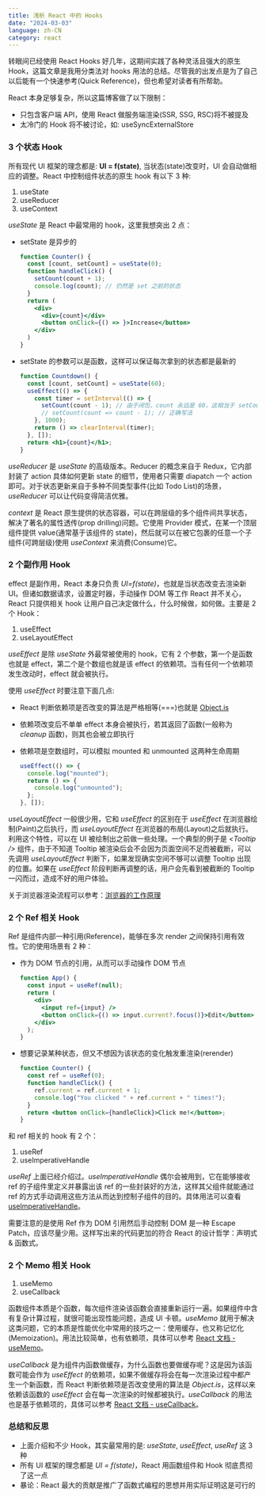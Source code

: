 ```yaml
---
title: 浅析 React 中的 Hooks
date: "2024-03-03"
language: zh-CN
category: react
---
```


转眼间已经使用 React Hooks 好几年，这期间实践了各种灵活且强大的原生 Hook，这篇文章是我用分类法对 hooks 用法的总结。尽管我的出发点是为了自己以后能有一个快速参考(Quick Reference)，但也希望对读者有所帮助。

React 本身足够复杂，所以这篇博客做了以下限制：

- 只包含客户端 API，使用 React 做服务端渲染(SSR, SSG, RSC)将不被提及
- 太冷门的 Hook 将不被讨论，如: useSyncExternalStore

### 3 个状态 Hook

所有现代 UI 框架的理念都是: **UI = f(state)**, 当状态(state)改变时，UI 会自动做相应的调整。React 中控制组件状态的原生 hook 有以下 3 种:

1. useState
2. useReducer
3. useContext

_useState_ 是 React 中最常用的 hook，这里我想突出 2 点：

- setState 是异步的

  ```jsx
  function Counter() {
    const [count, setCount] = useState(0);
    function handleClick() {
      setCount(count + 1);
      console.log(count); // 仍然是 set 之前的状态
    }
    return (
      <div>
        <div>{count}</div>
        <button onClick={() => }>Increase</button>
      </div>
    )
  }
  ```

- setState 的参数可以是函数，这样可以保证每次拿到的状态都是最新的

  ```jsx
  function Countdown() {
    const [count, setCount] = useState(60);
    useEffect(() => {
      const timer = setInterval(() => {
        setCount(count - 1); // 由于闭包，count 永远是 60，这相当于 setCount(60 - 1)
        // setCount(count => count - 1); // 正确写法
      }, 1000);
      return () => clearInterval(timer);
    }, []);
    return <h1>{count}</h1>;
  }
  ```

_useReducer_ 是 _useState_ 的高级版本。Reducer 的概念来自于 Redux，它内部封装了 action 具体如何更新 state 的细节，使用者只需要 diapatch 一个 action 即可。对于状态更新来自于多种不同类型事件(比如 Todo List)的场景，_useReducer_ 可以让代码变得简洁优雅。

_context_ 是 React 原生提供的状态容器，可以在跨层级的多个组件间共享状态，解决了著名的属性透传(prop drilling)问题。它使用 Provider 模式，在某一个顶层组件提供 value(通常基于该组件的 state)，然后就可以在被它包裹的任意一个子组件(可跨层级)使用 _useContext_ 来消费(Consume)它。

### 2 个副作用 Hook

effect 是副作用，React 本身只负责 _UI=f(state)_，也就是当状态改变去渲染新 UI。但诸如数据请求，设置定时器，手动操作 DOM 等工作 React 并不关心，React 只提供相关 hook 让用户自己决定做什么，什么时候做，如何做。主要是 2 个 Hook：

1. useEffect
2. useLayoutEffect

_useEffect_ 是除 _useState_ 外最常被使用的 hook，它有 2 个参数，第一个是函数也就是 effect，第二个是个数组也就是该 effect 的依赖项。当有任何一个依赖项发生改动时，effect 就会被执行。

使用 _useEffect_ 时要注意下面几点:

- React 判断依赖项是否改变的算法是严格相等(===)也就是 [Object.is](https://developer.mozilla.org/en-US/docs/Web/JavaScript/Reference/Global_Objects/Object/is)
- 依赖项改变后不单单 effect 本身会被执行，若其返回了函数(一般称为 _cleanup_ 函数)，则其也会被立即执行
- 依赖项是空数组时，可以模拟 mounted 和 unmounted 这两种生命周期

  ```jsx
  useEffect(() => {
    console.log("mounted");
    return () => {
      console.log("unmounted");
    };
  }, []);
  ```

_useLayoutEffect_ 一般很少用，它和 _useEffect_ 的区别在于 _useEffect_ 在浏览器绘制(Paint)之后执行，而 _useLayoutEffect_ 在浏览器的布局(Layout)之后就执行。利用这个特性，可以在 UI 被绘制出之前做一些处理。一个典型的例子是 _\<Tooltip \/\>_ 组件，由于不知道 Tooltip 被渲染后会不会因为页面空间不足而被截断，可以先调用 _useLayoutEffect_ 判断下，如果发现确实空间不够可以调整 Tooltip 出现的位置。如果在 _useEffect_ 阶段判断再调整的话，用户会先看到被截断的 Tooltip 一闪而过，造成不好的用户体验。

关于浏览器渲染流程可以参考：[浏览器的工作原理](https://developer.mozilla.org/zh-CN/docs/Web/Performance/How_browsers_work#%E6%B8%B2%E6%9F%93)

### 2 个 Ref 相关 Hook

Ref 是组件内部一种引用(Reference)，能够在多次 render 之间保持引用有效性。它的使用场景有 2 种：

- 作为 DOM 节点的引用，从而可以手动操作 DOM 节点

  ```jsx
  function App() {
    const input = useRef(null);
    return (
      <div>
        <input ref={input} />
        <button onClick={() => input.current?.focus()}>Edit</button>
      </div>
    );
  }
  ```

- 想要记录某种状态，但又不想因为该状态的变化触发重渲染(rerender)

  ```jsx
  function Counter() {
    const ref = useRef(0);
    function handleClick() {
      ref.current = ref.current + 1;
      console.log("You clicked " + ref.current + " times!");
    }
    return <button onClick={handleClick}>Click me!</button>;
  }
  ```

和 ref 相关的 hook 有 2 个：

1. useRef
2. useImperativeHandle

_useRef_ 上面已经介绍过。_useImperativeHandle_ 偶尔会被用到，它在能够接收 ref 的子组件里定义并暴露出该 ref 的一些封装好的方法，这样其父组件就能通过 ref 的方式手动调用这些方法从而达到控制子组件的目的。具体用法可以查看 [useImperativeHandle](https://react.dev/reference/react/useImperativeHandle#exposing-your-own-imperative-methods)。

需要注意的是使用 Ref 作为 DOM 引用然后手动控制 DOM 是一种 Escape Patch，应该尽量少用。这样写出来的代码更加的符合 React 的设计哲学：声明式 & 函数式。

### 2 个 Memo 相关 Hook

1. useMemo
2. useCallback

函数组件本质是个函数，每次组件渲染该函数会直接重新运行一遍。如果组件中含有复杂计算过程，就很可能出现性能问题，造成 UI 卡顿。_useMemo_ 就用于解决这类问题，它的本质是性能优化中常用的技巧之一：使用缓存，也又称记忆化(Memoization)。用法比较简单，也有依赖项，具体可以参考 [React 文档 - useMemo](https://react.dev/reference/react/useMemo)。

_useCallback_ 是为组件内函数做缓存，为什么函数也要做缓存呢？这是因为该函数可能会作为 _useEffect_ 的依赖项，如果不做缓存将会在每一次渲染过程中都产生一个新函数，而 React 判断依赖项是否改变使用的算法是 _Object.is_，这样以来依赖该函数的 _useEffect_ 会在每一次渲染的时候都被执行。_useCallback_ 的用法也是基于依赖项的，具体可以参考 [React 文档 - useCallback](https://react.dev/reference/react/useCallback)。

### 总结和反思

- 上面介绍和不少 Hook，其实最常用的是: _useState_, _useEffect_, _useRef_ 这 3 种
- 所有 UI 框架的理念都是 _UI = f(state)_，React 用函数组件和 Hook 彻底贯彻了这一点
- 暴论：React 最大的贡献是推广了函数式编程的思想并用实际证明这是可行的
